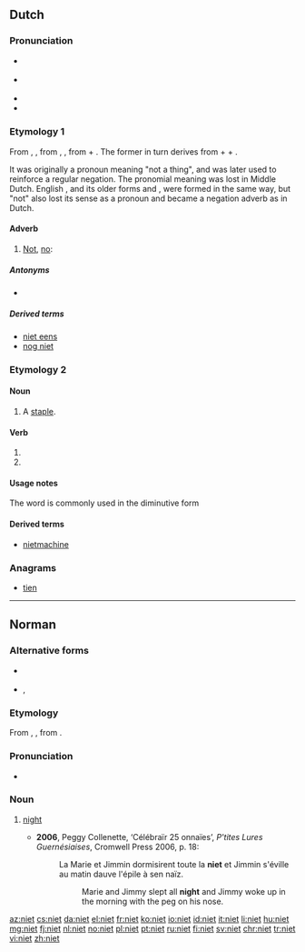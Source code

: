 ==Dutch==

===Pronunciation===
* {{IPA|/nit/|lang=nl}} {{a|standard}}
* {{IPA|/ni/|lang=nl}} {{a|often, in fast speech}}
* {{rhymes|it|lang=nl}}
* {{audio|Nl-niet.ogg|audio|lang=nl}}

===Etymology 1===
From {{inh|nl|dum|niwet}}, {{m|dum|niet}}, from {{inh|nl|odt|*niowiht}}, {{m|odt|niewiht}}, from {{m|odt|nio||never}} + {{m|odt|wiht||thing, creature}}. The former in turn derives from {{der|nl|gem-pro|*ne||not}} + {{m|gem-pro|*aiw-||ever}} + {{m|gem-pro|*wiht-||thing}}.

It was originally a pronoun meaning "not a thing", and was later used to reinforce a regular negation. The pronomial meaning was lost in Middle Dutch. English {{m|en|not}}, and its older forms {{m|en|naught}} and {{m|en|nought}}, were formed in the same way, but "not" also lost its sense as a pronoun and became a negation adverb as in Dutch.

====Adverb====
{{nl-adv}}

# [[not|Not]], [[no]]: {{non-gloss definition|used to express negation.}}
#: {{ux|nl|'''Niet''' storen!|t=Do '''not''' disturb!}}
#: {{ux|nl|Dat is '''niet''' waar.|t=That is '''not''' true.}}

=====Antonyms=====
* {{l|nl|wel}}

=====Derived terms=====
* [[niet eens]]
* [[nog niet]]

===Etymology 2===
{{rfe|lang=nl}}

====Noun====
{{nl-noun|f|-en|nietje}}

# A [[staple]].

====Verb====
{{nl-verb-form}}

# {{nl-verb form of|p=123|n=sg|t=pres|m=ind|nieten}}
# {{nl-verb form of|m=imp|nieten}}

====Usage notes====
The word is commonly used in the diminutive form

====Derived terms====
* [[nietmachine]]

===Anagrams===
* [[tien#Dutch|tien]]

----

==Norman==
{{wikipedia|Nyit|lang=nrf}}

===Alternative forms===
* {{l|nrf|nyit}} {{qualifier|continental Normandy}}
* {{l|nrf|gniet}}, {{l|nrf|gniaette}} {{qualifier|Guernsey}}

===Etymology===
From {{etyl|fro|nrf}} {{m|fro|noit}}, {{m|fro|nuit}}, from {{etyl|la|nrf}} {{m|la|nox}}.

===Pronunciation===
* {{audio|Jer-niet.ogg|Audio (Jersey)|lang=nrf}}

===Noun===
{{nrf-noun|f}}

# {{label|nrf|Jersey|Guernsey}} [[night]]
#* '''2006''', Peggy Collenette, ‘Célébraïr 25 onnaïes’, ''P'tites Lures Guernésiaises'', Cromwell Press 2006, p. 18:
#*: La Marie et Jimmin dormisirent toute la '''niet''' et Jimmin s'éville au matin dauve l'épile à sen naïz.
#*:: Marie and Jimmy slept all '''night''' and Jimmy woke up in the morning with the peg on his nose.

{{catlangcode|nrf|Time}}

[[az:niet]]
[[cs:niet]]
[[da:niet]]
[[el:niet]]
[[fr:niet]]
[[ko:niet]]
[[io:niet]]
[[id:niet]]
[[it:niet]]
[[li:niet]]
[[hu:niet]]
[[mg:niet]]
[[fj:niet]]
[[nl:niet]]
[[no:niet]]
[[pl:niet]]
[[pt:niet]]
[[ru:niet]]
[[fi:niet]]
[[sv:niet]]
[[chr:niet]]
[[tr:niet]]
[[vi:niet]]
[[zh:niet]]